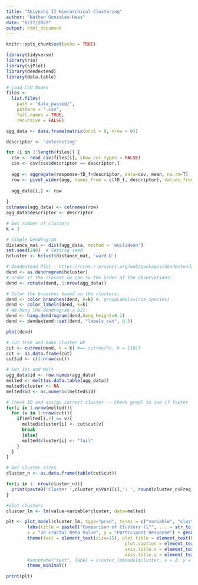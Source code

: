 ```yaml
---
title: "Akiyoshi II Hierarchical Clustering"
author: "Nathan Gonzales-Hess"
date: "6/27/2022"
output: html_document
---
```


```r
knitr::opts_chunk$set(echo = TRUE)

library(tidyverse)
library(rio)
library(sjPlot)
library(dendextend)
library(data.table)
```

```r
# Load CSV Names
files <-
  list.files(
    path = "data_passed/",
    pattern = ".csv",
    full.names = TRUE,
    recursive = FALSE)

agg_data <- data.frame(matrix(ncol = 9, nrow = 0))

descriptor <- 'interesting'
```

```r

for (i in 1:length(files)) {
  csv <- read_csv(files[i], show_col_types = FALSE)
  csv <- csv[csv$descriptor == descriptor,]
  
  agg <- aggregate(response~fD_f+descriptor, data=csv, mean, na.rm=T)
  row <- pivot_wider(agg, names_from = c(fD_f, descriptor), values_from = response)
  
  agg_data[i,] <- row
  
}
colnames(agg_data) <- colnames(row)
agg_data$descriptor <- descriptor
```


```r
# Set number of clusters
k = 3

# Simple Dendrogram
distance_mat <- dist(agg_data, method = 'euclidean')
set.seed(240)  # Setting seed
hcluster <- hclust(distance_mat, 'ward.D')

# Dendextend Plot - https://cran.r-project.org/web/packages/dendextend/vignettes/Cluster_Analysis.html
dend <- as.dendrogram(hcluster)
# order it the closest we can to the order of the observations:
dend <- rotate(dend, 1:nrow(agg_data))

# Color the branches based on the clusters:
dend <- color_branches(dend, k=k) #, groupLabels=iris_species)
dend <- color_labels(dend, k=k)
# We hang the dendrogram a bit:
dend <- hang.dendrogram(dend,hang_height=0.1)
dend <- dendextend::set(dend, "labels_cex", 0.5)

plot(dend)
```
```r
# Cut Tree and make cluster DF
cut <- cutree(dend, k = k) #== cutree(hc, h = 110))
cut <- as.data.frame(cut)
cut$id <- c(1:nrow(cut))

# Set IDs and Melt
agg_data$id <- row.names(agg_data)
melted <- melt(as.data.table(agg_data))
melted$cluster <- NA
melted$id <- as.numeric(melted$id)
```

```r
# Check ID and assign correct cluster -- Check grepl to see if faster
for(i in 1:nrow(melted)){
  for (v in 1:nrow(cut)){
    if(melted[i,2] == v){
      melted$cluster[i] <- cut$cut[v]
      break
      }else{
      melted$cluster[i] <- "fail"
    }
  }
}
```

```r
# Get cluster sizes
cluster_n <- as.data.frame(table(cut$cut))

for(i in 1: nrow(cluster_n)){
  print(paste0('Cluster ',cluster_n$Var1[i],': ', round(cluster_n$Freq[i]/sum(cluster_n$Freq)*100,1),'%'))
}
```

```r
#plot clusters
cluster_lm <- lm(value~variable*cluster, data=melted)

plt <- plot_model(cluster_lm, type="pred", terms = c("variable", "cluster")) +        
        labs(title = paste0("Comparison of Clusters (\"", ... = str_to_title(agg_data$descriptor[1]), "\" Descriptor)"),
        x = "3d Fractal Beta Value", y = "Participant Response") + geom_line(linetype = "solid", alpha=.5) +
        theme(text = element_text(size=15), plot.title = element_text(hjust = 0.5, margin = margin(t=20, b=20)),
                                             plot.caption = element_text(hjust = 0, face = "italic"),
                                             axis.title.x = element_text(margin = margin(t=30, b=10)),
                                             axis.title.y = element_text(margin = margin(r=30))) +
        #annotate("text", label = cluster_lm$model$cluster, x = 2, y = 15, size = 5, colour = cluster_lm$model$cluster) + 
        theme_minimal()

print(plt) 
```
